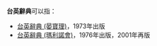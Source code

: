 {{disambig|cat=四字消歧義}}
'''台英辭典'''可以指：
* [[台英辭典_(晏寶理)|台英辭典 (晏寶理)]]，1973年出版
* [[台英辭典_(瑪利諾會)|台英辭典 (瑪利諾會)]]，1976年出版，2001年再版